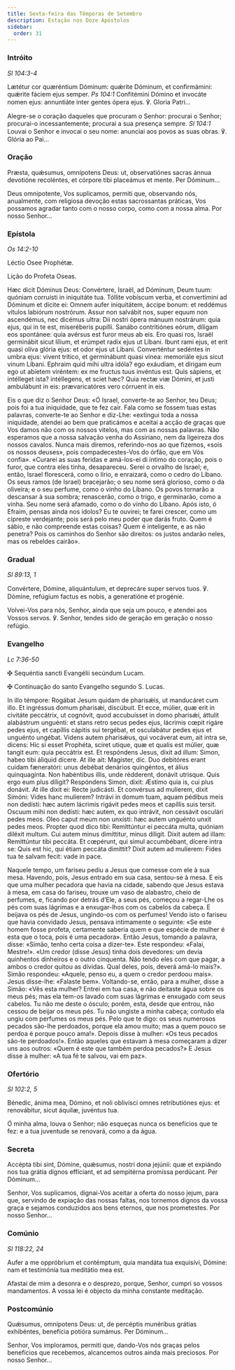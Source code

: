 ```yaml
---
title: Sexta-feira das Têmporas de Setembro
description: Estação nos Doze Apóstolos
sidebar:
  order: 31
---
```


### Intróito

<em>Sl 104:3-4</em>

<div class="side-by-side not-content">

Lætétur cor quæréntium Dóminum: quǽrite Dóminum, et confirmámini: quǽrite fáciem ejus semper. <em>Ps 104:1</em> Confitémini Dómino et invocáte nomen ejus: annuntiáte inter gentes ópera ejus. ℣. Gloria Patri...

Alegre-se o coração daqueles que procuram o Senhor: procurai o Senhor; procurai-o incessantemente; procurai a sua presença sempre. <em>Sl 104:1</em> Louvai o Senhor e invocai o seu nome: anunciai aos povos as suas obras. ℣. Glória ao Pai...

</div>

### Oração

<div class="side-by-side not-content">

Præsta, quǽsumus, omnípotens Deus: ut, observatiónes sacras ánnua devotióne recoléntes, et córpore tibi placeámus et mente. Per Dóminum...

Deus omnipotente, Vos suplicamos, permiti que, observando nós, anualmente, com religiosa devoção estas sacrossantas práticas, Vos possamos agradar tanto com o nosso corpo, como com a nossa alma. Por nosso Senhor...

</div>

### Epístola

<em>Os 14:2-10</em>

<div class="side-by-side not-content">

Léctio Osee Prophétæ.

Lição do Profeta Oseas.

Hæc dicit Dóminus Deus: Convértere, Israël, ad Dóminum, Deum tuum: quóniam corruísti in iniquitáte tua. Tóllite vobíscum verba, et convertímini ad Dóminum et dícite ei: Omnem aufer iniquitátem, áccipe bonum: et reddémus vítulos labiórum nostrórum. Assur non salvábit nos, super equum non ascendémus, nec dicémus ultra: Dii nostri ópera mánuum nostrárum: quia ejus, qui in te est, miseréberis pupílli. Sanábo contritiónes eórum, díligam eos spontánee: quia avérsus est furor meus ab eis. Ero quasi ros, Israël germinábit sicut lílium, et erúmpet radix ejus ut Líbani. Ibunt rami ejus, et erit quasi olíva glória ejus: et odor ejus ut Líbani. Converténtur sedéntes in umbra ejus: vivent trítico, et germinábunt quasi vínea: memoriále ejus sicut vinum Líbani. Ephraim quid mihi ultra idóla? ego exáudiam, et dírigam eum ego ut abíetem viréntem: ex me fructus tuus invéntus est. Quis sápiens, et intélleget ista? intéllegens, et sciet hæc? Quia rectæ viæ Dómini, et justi ambulábunt in eis: prævaricatóres vero córruent in eis.

Eis o que diz o Senhor Deus: «Ó Israel, converte-te ao Senhor, teu Deus; pois foi a tua iniquidade, que te fez cair. Fala como se fossem tuas estas palavras, converte-te ao Senhor e diz-Lhe: «extingui toda a nossa iniquidade, atendei ao bem que praticámos e aceitai a acção de graças que Vos damos não com os nossos vitelos, mas com as nossas palavras. Não esperamos que a nossa salvação venha do Assiriano, nem da ligeireza dos nossos cavalos. Nunca mais diremos, referindo-nos ao que fizemos, «sois os nossos deuses», pois compadecestes-Vos do órfão, que em Vós confia». «Curarei as suas feridas e amá-los-ei di íntimo do coração, pois o furor, que contra eles tinha, desapareceu. Serei o orvalho de Israel; e, então, Israel florescerá, como o lírio, e enraizará, como o cedro do Líbano. Os seus ramos (de Israel) bracejarão; o seu nome será glorioso, como o da oliveira; e o seu perfume, como o vinho do Líbano. Os povos tornarão a descansar à sua sombra; renascerão, como o trigo, e germinarão, como a vinha. Seu nome será afamado, como o do vinho do Líbano. Após isto, ó Efraim, pensas ainda nos ídolos? Eu te ouvirei; te farei crescer, como um cipreste verdejante; pois será pelo meu poder que darás fruto. Quem é sábio, e não compreende estas coisas? Quem é inteligente, e as não penetra? Pois os caminhos do Senhor são direitos: os justos andarão neles, mas os rebeldes cairão».

</div>

### Gradual

<em>Sl 89:13, 1</em>

<div class="side-by-side not-content">

Convértere, Dómine, aliquántulum, et deprecáre super servos tuos. ℣. Dómine, refúgium factus es nobis, a generatióne et progénie.

Volvei-Vos para nós, Senhor, ainda que seja um pouco, e atendei aos Vossos servos. ℣. Senhor, tendes sido de geração em geração o nosso refúgio.

</div>

### Evangelho

<em>Lc 7:36-50</em>

<div class="side-by-side not-content">

<span class="cross text-red-500">✠</span> Sequéntia sancti Evangélii secúndum Lucam.

<span class="cross text-red-500">✠</span> Continuação do santo Evangelho segundo
S. Lucas.

In illo témpore: Rogábat Jesum quidam de pharisǽis, ut manducáret cum illo. Et ingréssus domum pharisǽi, discúbuit. Et ecce, múlier, quæ erit in civitáte peccátrix, ut cognóvit, quod accubuísset in domo pharisǽi, áttulit alabástrum unguénti: et stans retro secus pedes ejus, lácrimis cœpit rigáre pedes ejus, et capíllis cápitis sui tergébat, et osculabátur pedes ejus et unguénto ungébat. Videns autem pharisǽus, qui vocáverat eum, ait intra se, dicens: Hic si esset Prophéta, sciret utique, quæ et qualis est múlier, quæ tangit eum: quia peccátrix est. Et respóndens Jesus, dixit ad illum: Simon, habeo tibi áliquid dícere. At ille ait: Magíster, dic. Duo debitóres erant cuidam fæneratóri: unus debébat denários quingéntos, et álius quinquagínta. Non habéntibus illis, unde rédderent, donávit utrisque. Quis ergo eum plus díligit? Respóndens Simon, dixit: Æstimo quia is, cui plus donávit. At ille dixit ei: Recte judicásti. Et convérsus ad mulíerem, dixit Simóni: Vides hanc mulíerem? Intrávi in domum tuam, aquam pédibus meis non dedísti: hæc autem lácrimis rigávit pedes meos et capíllis suis tersit. Oscuum mihi non dedísti: hæc autem, ex quo intrávit, non cessávit osculári pedes meos. Oleo caput meum non unxísti: hæc autem unguénto unxit pedes meos. Propter quod dico tibi: Remittúntur ei peccáta multa, quóniam diléxit multum. Cui autem minus dimíttitur, minus díligit. Dixit autem ad illam: Remittúntur tibi peccáta. Et cœpérunt, qui simul accumbébant, dícere intra se: Quis est hic, qui étiam peccáta dimíttit? Dixit autem ad mulíerem: Fides tua te salvam fecit: vade in pace.

Naquele tempo, um fariseu pediu a Jesus que comesse com ele à sua mesa. Havendo, pois, Jesus entrado em sua casa, sentou-se à mesa. E eis que uma mulher pecadora que havia na cidade, sabendo que Jesus estava à mesa, em casa do fariseu, trouxe um vaso de alabastro, cheio de perfumes, e, ficando por detrás d’Ele, a seus pés, começou a regar-Lhe os pés com suas lágrimas e a enxugar-lhos com os cabelos da cabeça. E beijava os pés de Jesus, ungindo-os com os perfumes! Vendo isto o fariseu que havia convidado Jesus, pensava intimamente o seguinte: «Se este homem fosse profeta, certamente saberia quem e que espécie de mulher é esta que o toca, pois é uma pecadora». Então Jesus, tomando a palavra, disse: «Simão, tenho certa coisa a dizer-te». Este respondeu: «Falai, Mestre!». «Um credor (disse Jesus) tinha dois devedores: um devia quinhentos dinheiros e o outro cinquenta. Não tendo eles com que pagar, a ambos o credor quitou as dívidas. Qual deles, pois, deverá amá-lo mais?». Simão respondeu: «Aquele, penso eu, a quem o credor perdoou mais». Jesus disse-lhe: «Falaste bem». Voltando-se, então, para a mulher, disse a Simão: «Vês esta mulher? Entrei em tua casa, e não deitaste água sobre os meus pés; mas ela tem-os lavado com suas lágrimas e enxugado com seus cabelos. Tu não me deste o ósculo; porém, esta, desde que entrou, não cessou de beijar os meus pés. Tu não ungiste a minha cabeça; contudo ela ungiu com perfumes os meus pés. Pelo que te digo: os seus numerosos pecados são-lhe perdoados, porque ela amou muito; mas a quem pouco se perdoa é porque pouco ama!». Depois disse à mulher: «Os teus pecados são-te perdoados!». Então aqueles que estavam à mesa começaram a dizer uns aos outros: «Quem é este que também perdoa pecados?» E Jesus disse à mulher: «A tua fé te salvou, vai em paz».

</div>

### Ofertório

<em>Sl 102:2, 5</em>

<div class="side-by-side not-content">

Bénedic, ánima mea, Dómino, et noli oblivísci omnes retributiónes ejus: et renovábitur, sicut áquilæ, juvéntus tua.

Ó minha alma, louva o Senhor; não esqueças nunca os benefícios que te fez: e a tua juventude se renovará, como a da água.

</div>

### Secreta

<div class="side-by-side not-content">

Accépta tibi sint, Dómine, quǽsumus, nostri dona jejúnii: quæ et expiándo nos tua grátia dignos effíciant, et ad sempitérna promíssa perdúcant. Per Dóminum...

Senhor, Vos suplicamos, dignai-Vos aceitar a oferta do nosso jejum, para que, servindo de expiação das nossas faltas, nos tornemos dignos da vossa graça e sejamos conduzidos aos bens eternos, que nos prometestes. Por nosso Senhor...

</div>

### Comúnio

<em>Sl 118:22, 24</em>

<div class="side-by-side not-content">

Aufer a me oppróbrium et contémptum, quia mandáta tua exquisívi, Dómine: nam et testimónia tua meditátio mea est.

Afastai de mim a desonra e o desprezo, porque, Senhor, cumpri so vossos mandamentos. A vossa lei é objecto da minha constante meditação.

</div>

### Postcomúnio

<div class="side-by-side not-content">

Quǽsumus, omnípotens Deus: ut, de percéptis munéribus grátias exhibéntes, benefícia potióra sumámus. Per Dóminum...

Senhor, Vos imploramos, permiti que, dando-Vos nós graças pelos benefícios que recebemos, alcancemos outros ainda mais preciosos. Por nosso Senhor...

</div>
